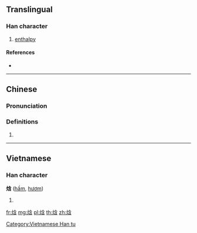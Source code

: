 ==Translingual==

===Han character===
{{Han char|rn=86|rad=火|as=07|sn=11|four=98862|canj=FOIR,XFOIR}}

# [[enthalpy]]

====References====
* {{Han ref|kx=0673.111|hdz=32205.070|uh=7113|ud=28947|bh=D655|bd=54869}}

----

==Chinese==
{{zh-forms}}

===Pronunciation===
{{zh-pron
|m=hán
|c=ham4
|cat=
}}

===Definitions===
{{zh-hanzi}}

# {{rfdef|zh}}

----

==Vietnamese==

===Han character===
'''焓''' ([[hầm]], [[hươm]])

# {{defn|lang=vi}}

[[Category:Vietnamese Han tu]]

[[fr:焓]]
[[mg:焓]]
[[pl:焓]]
[[th:焓]]
[[zh:焓]]